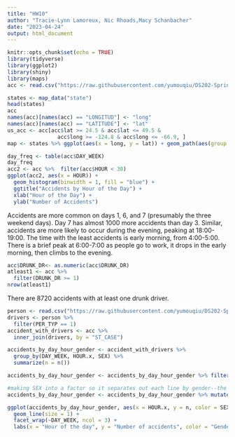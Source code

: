 ```yaml
---
title: "HW10"
author: "Tracie-Lynn Lamoreux, Nic Rhoads,Macy Schanbacher"
date: "2023-04-24"
output: html_document
---
```


```r
knitr::opts_chunk$set(echo = TRUE)
library(tidyverse)
library(ggplot2)
library(shiny)
library(maps)
acc <- read.csv("https://raw.githubusercontent.com/yumouqiu/DS202-Spring2023/main/Practice/data/fars2016/accident.csv", stringsAsFactors = FALSE)
```

```r
states <- map_data("state")
head(states)
acc
names(acc)[names(acc) == "LONGITUD"] <- "long"
names(acc)[names(acc) == "LATITUDE"] <- "lat"
us_acc <- acc[acc$lat >= 24.5 & acc$lat <= 49.5 & 
                acc$long >= -124.8 & acc$long <= -66.9, ]
map <- states %>% ggplot(aes(x = long, y = lat)) + geom_path(aes(group = group)) + geom_point(data = us_acc, aes(x=long, y = lat))
```


```r
day_freq <- table(acc$DAY_WEEK)
day_freq
acc2 <- acc %>%  filter(acc$HOUR < 30) 
ggplot(acc2, aes(x = HOUR)) +
  geom_histogram(binwidth = 1, fill = "blue") +
  ggtitle("Accidents by Hour of the Day") +
  xlab("Hour of the Day") +
  ylab("Number of Accidents")
```

Accidents are more common on days 1, 6, and 7 (presumably the three weekend days). Day 7 has almost 1000 more accidents than day 3. Similar, accidents are more likely to occur during the evening, peaking at 18:00-19:00. The time with the least accidents is early morning, from 4:00-5:00. There is a brief peak at 6:00-7:00 as people go to work, it drops in the early morning, then climbs to the evening.

```r
acc$DRUNK_DR<- as.numeric(acc$DRUNK_DR)
atleast1 <- acc %>%
  filter(DRUNK_DR >= 1)
nrow(atleast1)
```

There are 8720 accidents with at least one drunk driver.

```r
person <- read.csv("https://raw.githubusercontent.com/yumouqiu/DS202-Spring2023/main/Practice/data/fars2016/person.csv", stringsAsFactors = FALSE)
drivers <- person %>%
  filter(PER_TYP == 1)
accident_with_drivers <- acc %>%
  inner_join(drivers, by = "ST_CASE")
```


```r
accidents_by_day_hour_gender <- accident_with_drivers %>%
  group_by(DAY_WEEK, HOUR.x, SEX) %>%
  summarize(n = n())

accidents_by_day_hour_gender <- accidents_by_day_hour_gender %>% filter(HOUR.x <30)

```

```r
#making SEX into a factor so it separates out each line by gender--the graph was weird, nearly unreadable without doing this
accidents_by_day_hour_gender <- accidents_by_day_hour_gender %>% mutate(SEX = as.factor(SEX))
```


```r

ggplot(accidents_by_day_hour_gender, aes(x = HOUR.x, y = n, color = SEX)) +
  geom_line(size = 1) +
  facet_wrap(~DAY_WEEK, ncol = 3) +
  labs(x = "Hour of the day", y = "Number of accidents", color = "Gender")
```
